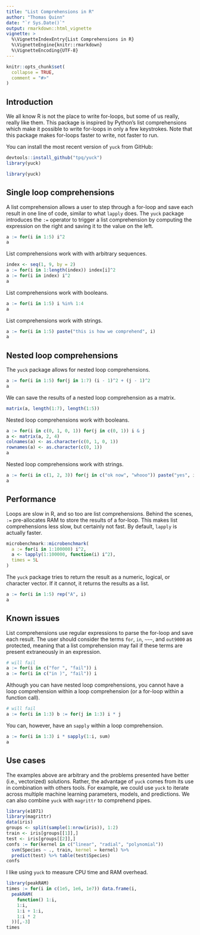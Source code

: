```yaml
---
title: "List Comprehensions in R"
author: "Thomas Quinn"
date: "`r Sys.Date()`"
output: rmarkdown::html_vignette
vignette: >
  %\VignetteIndexEntry{List Comprehensions in R}
  %\VignetteEngine{knitr::rmarkdown}
  %\VignetteEncoding{UTF-8}
---
```


```r
knitr::opts_chunk$set(
  collapse = TRUE,
  comment = "#>"
)
```

## Introduction

We all know R is not the place to write for-loops, but some of us really, really like them. This package is inspired by Python's list comprehensions which make it possible to write for-loops in only a few keystrokes. Note that this package makes for-loops faster to write, not faster to run.
    
You can install the most recent version of `yuck` from GitHub:

```r
devtools::install_github("tpq/yuck")
library(yuck)
```

```r
library(yuck)
```

## Single loop comprehensions

A list comprehension allows a user to step through a for-loop and save each result in one line of code, similar to what `lapply` does. The `yuck` package introduces the `:=` operator to trigger a list comprehension by computing the expression on the right and saving it to the value on the left.

```r
a := for(i in 1:5) i^2
a
```

List comprehensions work with with arbitrary sequences.

```r
index <- seq(1, 9, by = 2)
a := for(i in 1:length(index)) index[i]^2
a := for(i in index) i^2
a
```

List comprehensions work with booleans.

```r
a := for(i in 1:5) i %in% 1:4
a
```

List comprehensions work with strings.

```r
a := for(i in 1:5) paste("this is how we comprehend", i)
a
```


## Nested loop comprehensions

The `yuck` package allows for nested loop comprehensions.

```r
a := for(i in 1:5) for(j in 1:7) (i - 1)^2 + (j - 1)^2
a
```

We can save the results of a nested loop comprehension as a matrix.

```r
matrix(a, length(1:7), length(1:5))
```

Nested loop comprehensions work with booleans.

```r
a := for(i in c(0, 1, 0, 1)) for(j in c(0, 1)) i & j
a <- matrix(a, 2, 4)
colnames(a) <- as.character(c(0, 1, 0, 1))
rownames(a) <- as.character(c(0, 1))
a
```

Nested loop comprehensions work with strings.

```r
a := for(i in c(1, 2, 3)) for(j in c("ok now", "whooo")) paste("yes", i, j)
a
```

## Performance

Loops are slow in R, and so too are list comprehensions. Behind the scenes, `:=` pre-allocates RAM to store the results of a for-loop. This makes list comprehensions less slow, but certainly not fast. By default, `lapply` is actually faster.

```r
microbenchmark::microbenchmark(
  a := for(i in 1:100000) i^2,
  a <- lapply(1:100000, function(i) i^2),
  times = 5L
)
```

The `yuck` package tries to return the result as a numeric, logical, or character vector. If it cannot, it returns the results as a list.

```r
a := for(i in 1:5) rep("A", i)
a
```

## Known issues

List comprehensions use regular expressions to parse the for-loop and save each result. The user should consider the terms `for`, `in`, `~~~`, and `out9000` as protected, meaning that a list comprehension may fail if these terms are present extraneously in an expression.

```r
# will fail
a := for(i in c("for ", "fail")) i
a := for(i in c("in )", "fail")) i
```

Although you can have nested loop comprehensions, you cannot have a loop comprehension within a loop comprehension (or a for-loop within a function call).

```r
# will fail
a := for(i in 1:3) b := for(j in 1:3) i * j
```

You can, however, have an `sapply` within a loop comprehension.

```r
a := for(i in 1:3) i * sapply(1:i, sum)
a
```

## Use cases

The examples above are arbitrary and the problems presented have better (i.e., vectorized) solutions. Rather, the advantage of `yuck` comes from its use in combination with others tools. For example, we could use `yuck` to iterate across multiple machine learning parameters, models, and predictions. We can also combine `yuck` with `magrittr` to comprehend pipes.

```r
library(e1071)
library(magrittr)
data(iris)
groups <- split(sample(1:nrow(iris)), 1:2)
train <- iris[groups[[1]],]
test <- iris[groups[[2]],]
confs := for(kernel in c("linear", "radial", "polynomial"))
  svm(Species ~ ., train, kernel = kernel) %>%
  predict(test) %>% table(test$Species)
confs
```

I like using `yuck` to measure CPU time and RAM overhead.

```r
library(peakRAM)
times := for(i in c(1e5, 1e6, 1e7)) data.frame(i,
  peakRAM(
    function() 1:i,
    1:i,
    1:i + 1:i,
    1:i * 2
  ))[,-3]
times
```
